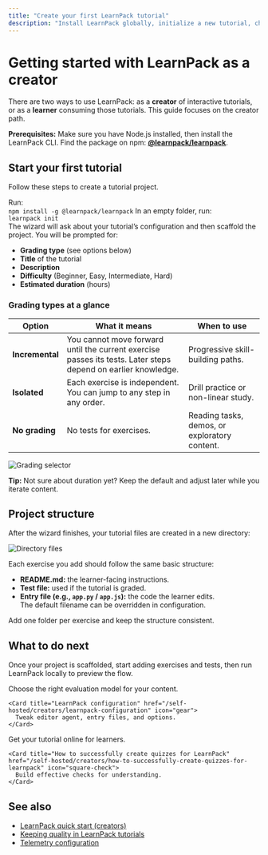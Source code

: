 ```yaml
---
title: "Create your first LearnPack tutorial"
description: "Install LearnPack globally, initialize a new tutorial, choose a grading mode, and structure your exercises. Copy-paste friendly commands included."
---
```


# Getting started with LearnPack as a creator

There are two ways to use LearnPack: as a **creator** of interactive tutorials, or as a **learner** consuming those tutorials. This guide focuses on the creator path.

<Callout type="info">
<b><span style={{color:"#4F46E5"}}>Prerequisites:</span></b> Make sure you have Node.js installed, then install the LearnPack CLI. Find the package on npm: <a href="https://www.npmjs.com/package/@learnpack/learnpack" target="_blank" rel="noreferrer"><b>@learnpack/learnpack</b></a>.
</Callout>

## Start your first tutorial

Follow these steps to create a tutorial project.

<Steps>
  <Step title="Install the CLI globally">
    Run:
    <br />
    <code>npm install -g @learnpack/learnpack</code>
  </Step>

  <Step title="Initialize the project">
    In an empty folder, run:
    <br />
    <code>learnpack init</code>
    <br />
    The wizard will ask about your tutorial’s configuration and then scaffold the project.
  </Step>

  <Step title="Answer the setup questions">
    You will be prompted for:
    <ul>
      <li><b>Grading type</b> (see options below)</li>
      <li><b>Title</b> of the tutorial</li>
      <li><b>Description</b></li>
      <li><b>Difficulty</b> (Beginner, Easy, Intermediate, Hard)</li>
      <li><b>Estimated duration</b> (hours)</li>
    </ul>
  </Step>
</Steps>

### Grading types at a glance

| Option | What it means | When to use |
|---|---|---|
| **Incremental** | You cannot move forward until the current exercise passes its tests. Later steps depend on earlier knowledge. | Progressive skill-building paths. |
| **Isolated** | Each exercise is independent. You can jump to any step in any order. | Drill practice or non-linear study. |
| **No grading** | No tests for exercises. | Reading tasks, demos, or exploratory content. |

![Grading selector](https://raw.githubusercontent.com/learnpack/docs/main/assets/spaces_db2MUqxH83ZwH273KWpu_uploads_fAt71PHHbRLI1eiXNurN_Untitled%20(1).webp)

<Callout type="tip">
<b>Tip:</b> Not sure about duration yet? Keep the default and adjust later while you iterate content.
</Callout>

## Project structure

After the wizard finishes, your tutorial files are created in a new directory:

![Directory files](https://github.com/learnpack/docs/blob/main/assets/initial-files.png)

Each exercise you add should follow the same basic structure:

- **README.md:** the learner-facing instructions.
- **Test file:** used if the tutorial is graded.
- **Entry file (e.g., <code>app.py</code> / <code>app.js</code>):** the code the learner edits.  
  The default filename can be overridden in configuration.

Add one folder per exercise and keep the structure consistent.

## What to do next

Once your project is scaffolded, start adding exercises and tests, then run LearnPack locally to preview the flow.

<Columns cols={2}>

  <div>
    <Card title="Grading LearnPack tutorials" href="/self-hosted/creators/grading-learnpack-tutorials" icon="check">
      Choose the right evaluation model for your content.
    </Card>

    <Card title="LearnPack configuration" href="/self-hosted/creators/learnpack-configuration" icon="gear">
      Tweak editor agent, entry files, and options.
    </Card>
  </div>

  <div>
    <Card title="How to publish a LearnPack package in the cloud" href="/self-hosted/creators/how-to-publish-a-learnpack-package-in-the-cloud" icon="cloud-arrow-up">
      Get your tutorial online for learners.
    </Card>

    <Card title="How to successfully create quizzes for LearnPack" href="/self-hosted/creators/how-to-successfully-create-quizzes-for-learnpack" icon="square-check">
      Build effective checks for understanding.
    </Card>
  </div>

</Columns>

## See also

- [LearnPack quick start (creators)](/self-hosted/creators/learnpack-quick-start)  
- [Keeping quality in LearnPack tutorials](/self-hosted/creators/keeping-quality-in-learnpack-tutorials)  
- [Telemetry configuration](/self-hosted/creators/telemetry-configuration)
